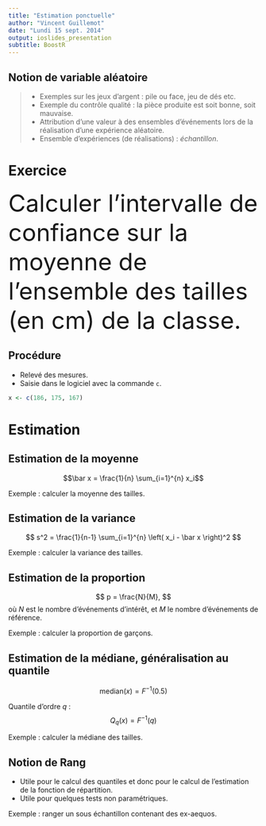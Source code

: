 ```yaml
---
title: "Estimation ponctuelle"
author: "Vincent Guillemot"
date: "Lundi 15 sept. 2014"
output: ioslides_presentation
subtitle: BoostR
---
```


## Notion de variable aléatoire {.build}

> * Exemples sur les jeux d'argent : pile ou face, jeu de dés etc.
> * Exemple du contrôle qualité : la pièce produite est soit bonne, soit mauvaise.
> * Attribution d'une valeur à des ensembles d'événements lors de la réalisation d'une expérience aléatoire.
> * Ensemble d'expériences (de réalisations) : *échantillon*.

# Exercice {.flexbox .vcenter}

<font size="9">
Calculer l'intervalle de confiance sur la moyenne de l'ensemble des tailles (en cm) de la classe.
</font> 

## Procédure

* Relevé des mesures.
* Saisie dans le logiciel avec la commande `c`.
```r
x <- c(186, 175, 167)
```

# Estimation

## Estimation de la moyenne

$$\bar x = \frac{1}{n} \sum_{i=1}^{n} x_i$$

Exemple : calculer la moyenne des tailles.

## Estimation de la variance

$$ s^2 = \frac{1}{n-1} \sum_{i=1}^{n} \left( x_i - \bar x \right)^2 $$

Exemple : calculer la variance des tailles.

## Estimation de la proportion

$$ p = \frac{N}{M}, $$
où $N$ est le nombre d'événements d'intérêt, et $M$ le nombre d'événements de référence.

Exemple : calculer la proportion de garçons.

## Estimation de la médiane, généralisation au quantile

$$\text{median}(x) = F^{-1}(0.5)$$

Quantile d'ordre $q$ :
$$Q_{q}(x) = F^{-1}(q)$$

Exemple : calculer la médiane des tailles.

## Notion de Rang

* Utile pour le calcul des quantiles et donc pour le calcul de l'estimation de la fonction de répartition.
* Utile pour quelques tests non paramétriques.

Exemple : ranger un sous échantillon contenant des ex-aequos.

